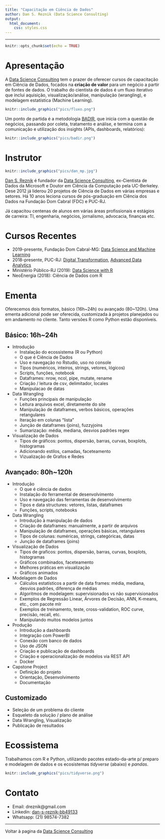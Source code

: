 ```yaml
---
title: "Capacitação em Ciência de Dados"
author: Dan S. Reznik (Data Science Consulting)
output:
  html_document:
    css: styles.css
--- 
```

***
```r
knitr::opts_chunk$set(echo = TRUE)
```

# Apresentação

A [Data Science Consulting](index.html) tem o prazer de oferecer cursos de capacitação em Ciência de Dados, focados na **criação de valor** para um negócio a partir de fontes de dados. O trabalho do cientista de dados é um fluxo iterativo que inclui aquisição, visualização/análise, manipulação (wrangling), e modelagem estatística (Machine Learning).

```r
knitr::include_graphics("pics/fluxo.png")
```

Um ponto de partida é a metodologia [BADIR](https://aryng.com/aryng_BADIR_advantage), que inicia com a questão de negócios, passando por coleta, tratamento e análise, e termina com a comunicação e utilização dos insights (APIs, dashboards, relatórios):

```r
knitr::include_graphics("pics/badir.png")
```

# Instrutor

```r
knitr::include_graphics("pics/dan_mp.jpg")
```

[Dan S. Reznik](https://www.linkedin.com/in/dan-s-reznik-bb49133/) é fundador da [Data Science Consulting](index.html), ex-Cientista de Dados da Microsoft e Doutor em Ciência da Computação pela UC-Berkeley. Dese 2012 já liderou 20 projetos de Ciência de Dados em várias empresas e setores. Há 10 anos leciona cursos de pós-graduação em Ciência dos Dados na Fundação Dom Cabral (FDC) e PUC-RJ.

Já capacitou centenas de alunos em várias áreas profissionais e estágios de carreira: TI, engenharia, negócios, jornalismo, advocacia, finanças etc.

# Cursos Recentes

- 2019-presente, Fundação Dom Cabral-MG: [Data Science and Machine Learning](docs/fdc_slides.pdf)
- 2018-presente, PUC-RJ: [Digital Transformation](http://ecoa.usuarios.rdc.puc-rio.br/mdt/), [Advanced Data Analytics](http://www.cce.puc-rio.br/sitecce/website/website.dll/folder?nCurso=data-analytics:-mining,-predictive,-text-(e)-big-data-analytics)
- Ministério Público-RJ (2019): [Data Science with R](https://dan-reznik.github.io/MPRJ-Main/)
- NeoEnergia (2018): Ciência de Dados com R

# Ementa {.tabset .tabset-fade .tabset-pills}

Oferecemos dois formatos, básico (16h~24h) ou avançado (80~120h). Uma ementa adicional pode ser oferecida, customizada à projetos planejados ou em andamento no cliente. Tanto versões R como Python estão disponíveis.

## Básico: 16h~24h

- Introdução
  - Instalação do ecossistema (R ou Python)
  - O que é Ciência de Dados
  - Uso e navegação no Rstudio, uso no console
  - Tipos (numéricos, inteiros, strings, vetores, lógicos)
  - Scripts, funções, notebook
  - Dataframes: nrow, ncol, pipe, mutate, rename
  - Criação / leitura de csv, delimitador, locales
  - Manipulacao de datas

- Data Wrangling
  - Funções principais de manipulação
  - Leitura arquivos excel, diretamente do site
  - Manipulação de dataframes, verbos básicos, operações retangulares
  - Iteração em colunas "lista"
  - Junção de dataframes (joins), fuzzyjoins
  - Sumarização: média, mediana, desvios padrões
regex

- Visualização de Dados
  - Tipos de gráficos: pontos, dispersão, barras, curvas, boxplots, histogramas
  - Adicionando estilos, camadas, faceteamento
  - Vizualização de Grafos e Redes
  
## Avançado: 80h~120h

- Introdução
  - O que é ciência de dados
  - Instalação do ferramental de desenvolvimento
  - Uso e navegação das ferramentas de desenvolvimento
  - Tipos e data structures: vetores, listas, dataframes
  - Funções, scripts, notebooks

- Data Wrangling
  - Introdução à manipulação de dados
  - Criação de dataframes: manualmente, a partir de arquivos
  - Manipulação de dataframes, operações básicas, retangulares
  - Tipos de colunas: numéricas, strings, categóricas, datas
  - Junção de dataframes (joins)
  
- Visualização de Dados
  - Tipos de graficos: pontos, dispersão, barras, curvas, boxplots, histogramas
  - Gráficos combinados, faceteamento
  - Melhores práticas em visualização
  - Gráficos animados
  
- Modelagem de Dados
  - Cálculos estatísticos a partir de data frames: média, mediana, desvios padrões, diferença de médias
  - Algoritmos de modelagem: supervisionados vs não supervisionados
  - Exemplos de Regressão Linear, Árvores de Decisão, ANN, K-means, etc., com pacote mlr
  - Exemplos de treinamento, teste, cross-validation, ROC curve, precisão, recall, etc.
  - Manipulando muitos modelos juntos

- Produção
  - Introdução a dashboards
  - Integração com PowerBI
  - Conexão com banco de dados
  - Uso de JSON
  - Criação e publicação de dashboards
  - Criação e operacionalização de modelos via REST API
  - Docker
  
- Capstone Project
  - Definição do projeto
  - Orientação, Desenvolvimento
  - Documentação
  
## Customizado

- Seleção de um problema do cliente
- Esqueleto da solução / plano de análise
- Data Wrangling, Visualização
- Publicação de resultados

# Ecossistema

Trabalhamos com R e Python, utilizando pacotes estado-da-arte p/ preparo e modelagem de dados e os ecosistemas *tidyverse* (abaixo) e *pandas*. 

```r
knitr::include_graphics("pics/tidyverse.png")
```


# Contato

- Email: dreznik@gmail.com
- Linkedin: [dan-s-reznik-bb49133](https://www.linkedin.com/in/dan-s-reznik-bb49133/) 
- Whatsapp: (21) 98574-7382

***

Voltar à pagina da [Data Science Consulting](index.html)